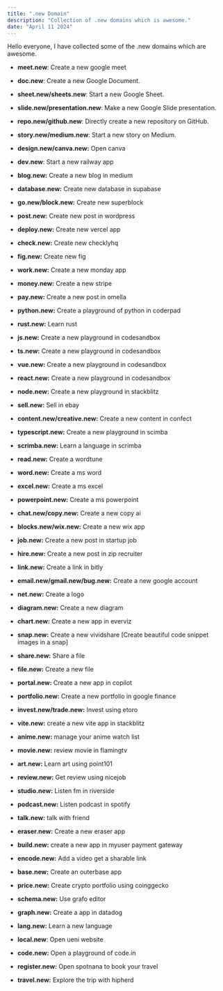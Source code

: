 ```yaml
---
title: ".new Domain"
description: "Collection of .new domains which is awesome."
date: "April 11 2024"
---
```


Hello everyone, I have collected some of the .new domains which are awesome.


- **meet.new**: Create a new google meet
- **doc.new**: Create a new Google Document.
- **sheet.new/sheets.new**: Start a new Google Sheet.
- **slide.new/presentation.new**: Make a new Google Slide presentation.
- **repo.new/github.new**: Directly create a new repository on GitHub.
- **story.new/medium.new**: Start a new story on Medium.
- **design.new/canva.new:** Open canva
- **dev.new**: Start a new railway app
- **blog.new:** Create a new blog in medium
- **database.new:** Create new database in supabase
- **go.new/block.new:** Create new superblock
- **post.new:** Create new post in wordpress
- **deploy.new:** Create new vercel app
- **check.new:** Create new checklyhq
- **fig.new:** Create new fig
- **work.new:** Create a new monday app
- **money.new:** Create a new stripe
- **pay.new:** Create a new post in omella
- **python.new:** Create a playground of python in coderpad
- **rust.new:** Learn rust
- **js.new:** Create a new playground in codesandbox
- **ts.new:** Create a new playground in codesandbox
- **vue.new:** Create a new playground in codesandbox
- **react.new:** Create a new playground in codesandbox
- **node.new:** Create a new playground in stackblitz
- **sell.new:** Sell in ebay
- **content.new/creative.new:** Create a new content in confect
- **typescript.new:** Create a new playground in scimba
- **scrimba.new:** Learn a language in scrimba
- **read.new:** Create a wordtune
- **word.new:** Create a ms word
- **excel.new:** Create a ms excel
- **powerpoint.new:** Create a ms powerpoint
- **chat.new/copy.new:** Create a new copy ai
- **blocks.new/wix.new:** Create a new wix app
- **job.new:** Create a new post in startup job
- **hire.new:** Create a new post in zip recruiter
- **link.new:** Create a link in bitly
- **email.new/gmail.new/bug.new:** Create a new google account
- **net.new:** Create a logo
- **diagram.new:** Create a new diagram
- **chart.new:** Create a new app in everviz
- **snap.new:** Create a new vividshare [Create beautiful code snippet images in a snap]
- **share.new:** Share a file
- **file.new:** Create a new file
- **portal.new:** Create a new app in copilot
- **portfolio.new:** Create a new portfolio in google finance
- **invest.new/trade.new:** Invest using etoro
- **vite.new:** create a new vite app in stackblitz
- **anime.new:** manage your anime watch list
- **movie.new:** review movie in flamingtv
- **art.new:** Learn art using point101
- **review.new:** Get review using nicejob
- **studio.new:** Listen fm in riverside
- **podcast.new:** Listen podcast in spotify
- **talk.new:** talk with friend
- **eraser.new:** Create a new eraser app
- **build.new:** create a new app in myuser payment gateway
- **encode.new:** Add a video get a sharable link
- **base.new:** Create an outerbase app
- **price.new:** Create crypto portfolio using coinggecko
- **schema.new:** Use grafo editor
- **graph.new:** Create a app in datadog

- **lang.new:** Learn a new language
- **local.new**: Open ueni website
- **code.new:** Open a playground of code.in
- **register.new:** Open spotnana to book your travel
- **travel.new:** Explore the trip with hipherd